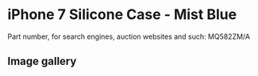 
# iPhone 7 Silicone Case - Mist Blue

Part number, for search engines, auction websites and such: MQ582ZM/A

## Image gallery

<div style={{ width: "768px" }}>
  <GalleryComponent
    images={[
      {
        original: "/everysource/MQ582.webp",
        thumbnail: "/everypreview/MQ582.webp",
      },
      {
        original: "/everysource/MQ582_AV1_GOLD.webp",
        thumbnail: "/everypreview/MQ582_AV1_GOLD.webp",
      },
      {
        original: "/everysource/MQ582_AV1_JET_BLACK.webp",
        thumbnail: "/everypreview/MQ582_AV1_JET_BLACK.webp",
      },
      {
        original: "/everysource/MQ582_AV1_RED.webp",
        thumbnail: "/everypreview/MQ582_AV1_RED.webp",
      },
      {
        original: "/everysource/MQ582_AV1_SILVER.webp",
        thumbnail: "/everypreview/MQ582_AV1_SILVER.webp",
      },
      {
        original: "/everysource/MQ582_AV2.webp",
        thumbnail: "/everypreview/MQ582_AV2.webp",
      }
    ]}
  />
</div>